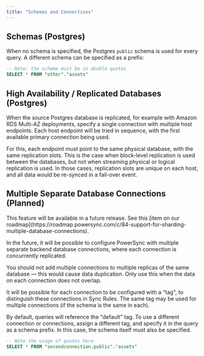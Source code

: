 ```yaml
---
title: "Schemas and Connections"
---
```


## Schemas (Postgres)

When no schema is specified, the Postgres `public` schema is used for every query. A different schema can be specified as a prefix:

```sql
-- Note: the schema must be in double quotes
SELECT * FROM "other"."assets"
```

##  High Availability / Replicated Databases (Postgres)

When the source Postgres database is replicated, for example with Amazon RDS Multi-AZ deployments, specify a single connection with multiple host endpoints. Each host endpoint will be tried in sequence, with the first available primary connection being used.

For this, each endpoint must point to the same physical database, with the same replication slots. This is the case when block-level replication is used between the databases, but not when streaming physical or logical replication is used. In those cases, replication slots are unique on each host, and all data would be re-synced in a fail-over event.

## Multiple Separate Database Connections (Planned)

<Info>
  This feature will be available in a future release. See this [item on our roadmap](https://roadmap.powersync.com/c/84-support-for-sharding-multiple-database-connections).
</Info>

In the future, it will be possible to configure PowerSync with multiple separate backend database connections, where each connection is concurrently replicated.

You should not add multiple connections to multiple replicas of the same database — this would cause data duplication. Only use this when the data on each connection does not overlap.

It will be possible for each connection to be configured with a "tag", to distinguish these connections in Sync Rules. The same tag may be used for multiple connections (if the schema is the same in each).

By default, queries will reference the "default" tag. To use a different connection or connections, assign a different tag, and specify it in the query as a schema prefix. In this case, the schema itself must also be specified.

```sql
-- Note the usage of quotes here
SELECT * FROM "secondconnection.public"."assets"
```
